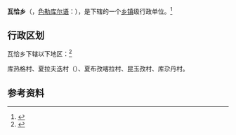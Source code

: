 {{中国乡级行政区|65/31/31/206/000}}

'''瓦恰乡'''（{{Lang-ug|ۋاچا يېزىسى}}，[[色勒库尔语|色勒库尔语]]：{{Lang|srh|Waqa Diyur}}），是{{PRC admin/fullname|65/31/31/206/000|3}}下辖的一个[[乡镇|乡镇]]级行政单位。<ref>{{PRC admin/ref sgc|{{PRC admin/parent|65/31/31/206/000}}}}</ref>

== 行政区划 ==

瓦恰乡下辖以下地区：<ref>{{PRC admin/ref sgc|65/31/31/206/000}}</ref>

库热格村、夏拉夫迭村（{{Lang|srh|Xarofde}}）、夏布孜喀拉村、昆玉孜村、库尕丹村。

== 参考资料 ==

{{Reflist}}

{{行政区划小作品}}
{{PRC admin/navcat|65/31/31/206/000}}